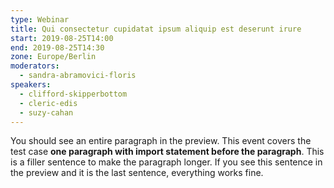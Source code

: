 ```yaml
---
type: Webinar
title: Qui consectetur cupidatat ipsum aliquip est deserunt irure
start: 2019-08-25T14:00
end: 2019-08-25T14:30
zone: Europe/Berlin
moderators:
  - sandra-abramovici-floris
speakers:
  - clifford-skipperbottom
  - cleric-edis
  - suzy-cahan
---
```



You should see an entire paragraph in the preview. This event covers the test
case **one paragraph with import statement before the paragraph**. This is a
filler sentence to make the paragraph longer. If you see this sentence in the
preview and it is the last sentence, everything works fine.
